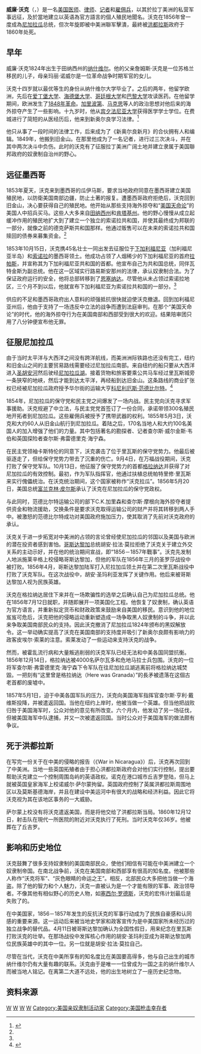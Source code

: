 {{Infobox officeholder
| name          = 威廉·沃克<br>William Walker
| image         = WilliamWalker.jpg
| order1        = [[尼加拉瓜總統|尼加拉瓜總統]]<br><small>''（未被承認）''</small>
| term_start1   = 1856年7月12日
| term_end1     = 1857年5月1日
| predecessor1  = {{le|帕特里西奧·里瓦斯|Patricio Rivas}}
| successor1    = {{le|馬克西莫·赫雷斯|Máximo Jerez}}<br>[[托馬斯·馬丁內斯|托馬斯·馬丁內斯]]
| order2        = {{le|索諾拉共和國|Republic of Sonora|索諾拉總統}}<br><small>''（未被承認）''</small>
| term_start2   = 1854年1月21日
| term_end2     = 1854年5月8日
| predecessor2  = 職務建立
| successor2    = 職務廢除
| order3        = {{le|下加利福尼亞共和國|Republic of Baja California|下加利福尼亞總統}}<br><small>''（未被承認）''</small>
| term_start3   = 1853年11月3日
| term_end3     = 1854年1月21日
| predecessor3  = 職務建立
| successor3    = 職務廢除
| birth_date    = {{birth date|1824|5|8}}
| birth_place   = {{USA}}[[田納西州|田納西州]][[納什維爾|納什維爾]]
| death_date    = {{death date and age|1860|9|12|1824|5|8}}
| death_place   = {{flag|Federal Republic of Central America}}[[科隆省_(宏都拉斯)|科隆省]][[特魯希略_(宏都拉斯)|特魯希略]]
| death_cause   = [[行刑隊槍決|行刑隊]]
| party         = {{le|民主黨 (尼加拉瓜)|Democratic Party (Nicaragua)|民主黨}}
| alma_mater    = {{ubl|{{le|納什維爾大學|University of Nashville}}|[[愛丁堡大學|愛丁堡大學]]|[[賓夕法尼亞大學|賓夕法尼亞大學]]|[[海德堡大學|海德堡大學]]}}
| signature     = Appletons' Walker William signature.png
}}
'''威廉·沃克'''（{{lang-en|William Walker}}，{{bd|1824年|5月8日|1860年|9月12日|}}）是一名[[美国|美国]][[医师|医师]]、[[律师|律师]]、[[记者|记者]]和[[雇佣兵|雇佣兵]]，以其於拉丁美洲的私营军事远征，及於當地建立以英语為官方語言的個人殖民地聞名。沃克在1856年曾一度成為[[尼加拉瓜|尼加拉瓜]]总统，但次年旋即被中美洲聯军擊潰，最終被[[洪都拉斯|洪都拉斯]]政府于1860年处死。

==早年==
威廉·沃克1824年出生于田纳西州的[[纳什维尔|纳什维尔]]。他的父亲詹姆斯·沃克是一位苏格兰移民的儿子，母亲玛丽·诺威尔是一位革命战争时期军官的女儿。

沃克十四岁就以最优等生的身份从纳什维尔大学毕业了。之后的两年，他留学欧洲，先后在[[爱丁堡大学|爱丁堡大学]]、[[海德堡大学|海德堡大学]]、[[哥廷根大学|哥廷根大学]]和[[巴黎大学|巴黎大学]]攻读医药。在他留学期间，欧洲发生了[[1848年革命|1848年革命]]。[[朱塞佩·加里波底|加里波第]]、[[卡尔·马克思|马克思]]等人的政治思想对他后来的海外掠夺产生了一些影响。十九岁时，他从[[宾夕法尼亚大学|宾夕法尼亚大学]]获得医学学士学位。在费城进行了简短的从医经历后，他来到新奥尔良学习法律。<ref name="sfmuseum">{{cite web |date=February 1919 |url=http://www.sfmuseum.org/hist1/walker.html |title=California Filibusters: A History of their Expeditions into Hispanic America |publisher=''The Grizzly Bear'', Official organ of the Native Sons and Native Daughters of the Golden West Vol. XXI., No. 4; Whole No. 142 : February 1919 |accessdate=2009-08-03 |last=Miss Fanny Juda |quote= |deadurl=yes |archiveurl=https://web.archive.org/web/20090802063416/http://www.sfmuseum.org/hist1/walker.html |archivedate=2009-08-02 }}</ref>

他只从事了一段时间的法律工作，后来成为了《新奥尔良新月》的合伙拥有人和编辑。1849年，他搬到旧金山。在那里他成为了一名记者，进行过三次决斗，并在其中两次决斗中负伤。此时的沃克有了征服拉丁美洲广阔土地并建立隶属于美国聯邦政府的奴隶制自治州的野心。

==远征墨西哥==
1853年夏天，沃克来到墨西哥的瓜伊马斯，要求当地政府同意在墨西哥建立美国殖民地，以防衛美国南部边疆，防止土著的报复。遭墨西哥政府拒绝后，沃克回到旧金山，决心要获得自己的殖民地。他开始从那些支持海外掠夺和“[[昭昭天命|美国天命论]]”的美国人中招兵买马。这些人大多来自[[田纳西州|田纳西州]]和[[肯塔基州|肯塔基州]]。他的野心慢慢从成立起缓冲作用的殖民地扩大到了建立一个独立的索诺拉共和国，并使其最终成为邦联的一部分，就像之前的德克萨斯共和国那样。他通过贩售可以在未来的索诺拉共和国赎回的债券来募集资金。<ref name="sfmuseum"/>

1853年10月15日，沃克携45名壮士一同出发去征服位于[[下加利福尼亞半島|下加利福尼亚]]（加利福尼亚半岛）和[[索諾拉州|索诺拉]]的墨西哥领土。他成功占领了人烟稀少的下加利福尼亚的首府[[拉巴斯_(南下加利福尼亚州)|拉帕斯]]，并宣称其为下加利福尼亚共和国的首都。他宣布自己为共和国总统，同伴瓦特金斯为副总统。他在这一区域实行路易斯安那州的法律，承认奴隶制合法。为了保证政府运行的安全，他将总部转移到了[[恩森那達|恩塞纳达]]。尽管他从未占领过索诺拉地区，三个月不到以后，他就宣布下加利福尼亚为索诺拉共和国的一部分。<ref name="sfmuseum"/>

供应的不足和墨西哥政府出人意料的顽强抵抗很快就迫使沃克撤退。回到加利福尼亚州后，他由于支持了一场违反中立法的战争而遭到法庭审判。在那个“美国天命论”的时代，他的海外掠夺行为在美国南部和西部受到很大的欢迎。结果陪审团只用了八分钟便宣布他无罪。

==征服尼加拉瓜==
由于当时太平洋与大西洋之间没有跨洋航线，而美洲洲际铁路也还没有完工，纽约和旧金山之间的主要贸易路线需要经过尼加拉瓜南部。来自纽约的船只要从大西洋进入[[圣胡安河_(尼加拉瓜)|圣胡安河]]然后驶经[[尼加拉瓜湖|尼加拉瓜湖]]。接着货物和旅客要乘公共马车经过里瓦斯城旁一条狭窄的地峡，然后才能到达太平洋，再经船到达旧金山。这条路线的商业扩张权已经被尼加拉瓜政府授予华尔街的运输大亨[[康内留斯·范德比尔特|科尼利厄斯·范德比尔特]]。<ref>{{cite web|last=Finch|first=Richard C.|title=William Walker|url=http://tennesseeencyclopedia.net/entry.php?rec=1453|work=The Tennessee Encyclopedia of History and Culture|publisher=The University of Tennessee Press, Knoxville, Tennessee|accessdate=26 July 2012|archive-date=2017-09-26|archive-url=https://web.archive.org/web/20170926154535/http://tennesseeencyclopedia.net/entry.php?rec=1453|dead-url=no}}</ref>

1854年，尼加拉瓜的保守党和民主党之间爆发了一场内战。民主党向沃克寻求军事援助。沃克规避了中立法，与民主党党首签订了一份合同，承诺带领300名殖民地开拓者到尼加拉瓜。这些雇佣兵被授予了携带武器的权利。1855年5月3日，沃克和大约60人从旧金山航行到尼加拉瓜。着陆之后，170名当地人和大约100名美国人的加入增强了他们的力量。其中包括著名的勘探者、记者查尔斯·威尔金斯·韦伯和英国探险者查尔斯·弗雷德里克·海宁森。

在民主党领袖卡斯特伦的同意下，沃克袭击了位于里瓦斯的保守党势力。他最后被驱逐走了，但给保守党势力带去了沉重的伤亡。9月4日，在万福战役期间，沃克打败了保守党军队。10月13日，他征服了保守党势力的首都[[格拉纳达_(尼加拉瓜)|格拉纳达]]并获得了对尼加拉瓜的有效控制。最初，作为军队指挥官，他通过扶植总统帕特里修·里瓦斯来实行傀儡统治。在沃克统治期间，这个国家被称作“沃克拉瓜”。1856年5月20日，美国总统[[富兰克林·皮尔斯|富兰克林·皮尔斯]]承认了沃克在尼加拉瓜的保守党政权。

与此同时，范德比尔特运输公司的部下C.K.加里森和查尔斯·摩根向海外掠夺者提供资金和物流援助，交换条件是要求沃克取得运输公司的财产并将其转移到两人手中。被激怒的范德比尔特成功对美国政府施加压力，使其取消了先前对沃克政府的承认。

沃克关于进一步拓宽对中美洲的占领的言论曾经使尼加拉瓜的邻国以及美国与欧洲的潜在投资者感到害怕。[[哥斯达黎加|哥斯达黎加]]总统胡安·拉法·莫拉拒绝了沃克关于建立外交关系的主动示好，并在他的统治期间宣战，即“1856－1857年戰事”。沃克先发制人地派施莱辛格上校侵略哥斯达黎加，但他的军队在1856年三月的圣罗莎战役中被打败。1856年4月，哥斯达黎加陆军打入尼拉加瓜领土并在第二次里瓦斯战役中打败了沃克军队。在这次战役中，胡安·圣玛利亚发挥了关键作用。他后来被哥斯达黎加人视为民族英雄。

沃克在格拉纳达居住下来并在一场欺骗性的选举之后确认自己为尼加拉瓜总统。他在1856年7月12日就职，并随即展开一项美国化工程。他恢复了奴隶制，确认英语为官方语言，并重新拟定货币和财政政策来鼓励来自美国的移民。意识到他的地位岌岌可危后，沃克把他的侵略运动重新塑造成一场争取黑人奴隶制的斗争，并以此来争取美国南部民众的支持。因此沃克撤消了尼加拉瓜1824年颁布的黑奴解放令。这一举动确实提高了沃克在美国南部的支持度并吸引了新奥尔良颇有影响力的政客皮埃尔·索莱的注意。索莱发动了一些运动来支持沃克的战争。

然而，被霍乱流行病和大量叛逃削弱的沃克军队已经无法和中美各国同盟抗衡。1856年12月14日，格拉纳达被4000名萨尔瓦多和危地马拉士兵包围。沃克的一位将军查尔斯·弗雷德里克·海宁森下令军队在往尼加拉瓜湖逃离前将格拉纳达城焚毀。一把刻有“这里曾是格拉纳达（Here was Granada）”的長矛被遗落在这個古老首都的废墟中。

1857年5月1日，迫于中美各国军队的压力，沃克向美国海军指挥官查尔斯·亨利·戴维斯投降，并被遣返回国。当他在纽约上岸时，他被当做一个英雄。但当他把战败归咎于美国海军时，公众对他的意见有所改变。六个月内，他发动了另一场征伐，但被美国海军中队逮捕，并又一次被遣返回国。当时公众对于美国海军的做法颇有争议。

==死于洪都拉斯==
在写完一份关于在中美的侵略的报告（《War in Nicaragua》）后，沃克再次回到了中美洲。当地一些英国拓殖者由于担心洪都拉斯政府会对他们实行控制，提出要帮助沃克建立一个控制周围岛屿的英语政权。诺克在港口城市丘吉罗登陆，但马上就被英国皇家海军上校诺威尔·萨尔蒙拘留。英国政府控制了英属洪都拉斯周围地区以及莫斯基德海岸，并且在建设中美运河中有很大的战略和经济利益。因此它将沃克视为其在该地区事务的一大威胁。

萨尔蒙上校没有将沃克遣返美国，而是将他交给了洪都拉斯当局。1860年12月12日，射击队在現代一所医院的附近对沃克执行了死刑。当时沃克年仅36岁。他被葬在了丘吉罗。

==影响和历史地位==
沃克鼓舞了很多支持奴隶制的美国南部民众，使他们相信有可能在中美洲建立一个奴隶制帝国。在南北战争前，沃克在美国南部和西部享有很高的知名度。他被那些人称作“沃克将军”、“灰色眼睛的命运之王”。相反，北部民众大多把他当做一个海盗。除了他的智力和个人魅力，沃克一直被认为是一个才能有限的军事、政治领导者。不像其他有相似野心的历史人物，如[[塞西尔·罗德斯|塞西尔·罗德斯]]，沃克的宏伟计划最后是失败了的。

在中美国家，1856－1857年发生的反抗沃克的军事行动成为了民族自豪感和认同感的重要来源。这一运动后来被当地史学家和政客宣传为是中美国家所未经历过的独立战争的替代品。4月11日被哥斯达黎加确认为全国性假日，用来纪念在里瓦斯打败沃克的壮举。在那场战役中发挥核心作用的胡安·圣玛利亚成为哥斯达黎加两位民族英雄中的其中一位。另一位就是胡安·拉法·莫拉自己。

尽管在当代，沃克在中美所享有的知名度比在美国要高得多，他与自己出生的城市纳什维尔仍有大量有趣的联系。沃克由于是唯一一位曾成为一国之主的纳什维尔人而被当地人铭记。在离第二大道不远处，他的出生地树立了一座历史纪念物。

==资料来源==
{{Reflist}}

{{Authority control}}
[[Category:尼加拉瓜总统|W]]
[[Category:被處決的總統|W]]
[[Category:宾夕法尼亚大学佩雷尔曼医学院校友|W]]
[[Category:愛丁堡大學校友|W]]
[[Category:美国亲奴隶制活动家|Category:美国亲奴隶制活动家]]
[[Category:美国枪击幸存者|Category:美国枪击幸存者]]